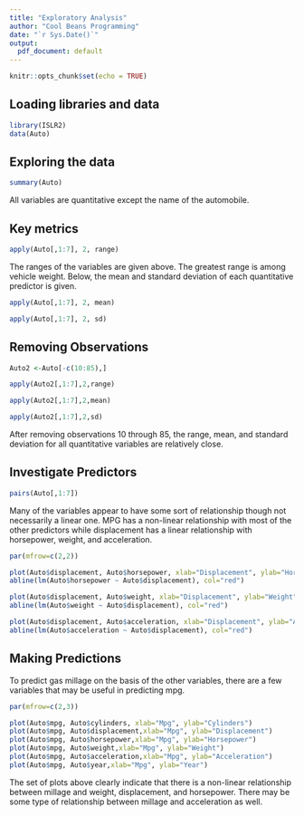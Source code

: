 ```yaml
---
title: "Exploratory Analysis"
author: "Cool Beans Programming"
date: "`r Sys.Date()`"
output:
  pdf_document: default
---
```



```r
knitr::opts_chunk$set(echo = TRUE)
```


## Loading libraries and data

```r
library(ISLR2)
data(Auto)
```

## Exploring the data

```r
summary(Auto)
```

All variables are quantitative except the name of the automobile. 


## Key metrics

```r
apply(Auto[,1:7], 2, range)
```

The ranges of the variables are given above. The greatest range is among vehicle weight. Below, the mean and standard deviation of each quantitative predictor is given.

```r
apply(Auto[,1:7], 2, mean)
```

```r
apply(Auto[,1:7], 2, sd)
```

## Removing Observations 
```r
Auto2 <-Auto[-c(10:85),]
```


```r
apply(Auto2[,1:7],2,range)
```

```r
apply(Auto2[,1:7],2,mean)
```

```r
apply(Auto2[,1:7],2,sd)
```

After removing observations 10 through 85, the range, mean, and standard deviation for all quantitative variables are relatively close. 

## Investigate Predictors

```r
pairs(Auto[,1:7])
``` 
Many of the variables appear to have some sort of relationship though not necessarily a linear one. MPG has a non-linear relationship with most of the other predictors while displacement has a linear relationship with horsepower, weight, and acceleration. 

```r

par(mfrow=c(2,2))

plot(Auto$displacement, Auto$horsepower, xlab="Displacement", ylab="Horsepower")
abline(lm(Auto$horsepower ~ Auto$displacement), col="red")

plot(Auto$displacement, Auto$weight, xlab="Displacement", ylab="Weight")
abline(lm(Auto$weight ~ Auto$displacement), col="red")

plot(Auto$displacement, Auto$acceleration, xlab="Displacement", ylab="Acceleration")
abline(lm(Auto$acceleration ~ Auto$displacement), col="red")


```
## Making Predictions

To predict gas millage on the basis of the other variables, there are a few variables that may be useful in predicting mpg. 

```r
par(mfrow=c(2,3))

plot(Auto$mpg, Auto$cylinders, xlab="Mpg", ylab="Cylinders")
plot(Auto$mpg, Auto$displacement,xlab="Mpg", ylab="Displacement")
plot(Auto$mpg, Auto$horsepower,xlab="Mpg", ylab="Horsepower")
plot(Auto$mpg, Auto$weight,xlab="Mpg", ylab="Weight")
plot(Auto$mpg, Auto$acceleration,xlab="Mpg", ylab="Acceleration")
plot(Auto$mpg, Auto$year,xlab="Mpg", ylab="Year")


```
The set of plots above clearly indicate that there is a non-linear relationship between millage and weight, displacement, and horsepower. There may be some type of relationship between millage and acceleration as well. 